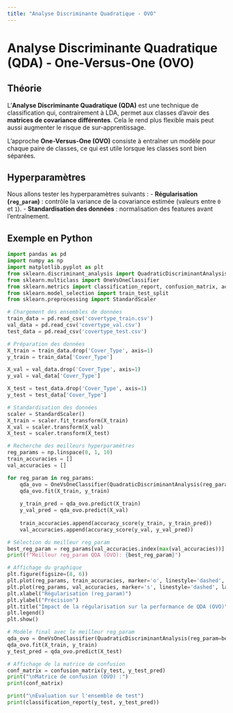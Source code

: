 ```yaml
---
title: "Analyse Discriminante Quadratique - OVO"
---
```


# Analyse Discriminante Quadratique (QDA) - One-Versus-One (OVO)

## Théorie
L'**Analyse Discriminante Quadratique (QDA)** est une technique de classification qui, contrairement à LDA, permet aux classes d'avoir des **matrices de covariance différentes**. Cela le rend plus flexible mais peut aussi augmenter le risque de sur-apprentissage.

L'approche **One-Versus-One (OVO)** consiste à entraîner un modèle pour chaque paire de classes, ce qui est utile lorsque les classes sont bien séparées.

## Hyperparamètres
Nous allons tester les hyperparamètres suivants :
- **Régularisation (`reg_param`)** : contrôle la variance de la covariance estimée (valeurs entre `0` et `1`).
- **Standardisation des données** : normalisation des features avant l'entraînement.

## Exemple en Python

```python
import pandas as pd
import numpy as np
import matplotlib.pyplot as plt
from sklearn.discriminant_analysis import QuadraticDiscriminantAnalysis
from sklearn.multiclass import OneVsOneClassifier
from sklearn.metrics import classification_report, confusion_matrix, accuracy_score
from sklearn.model_selection import train_test_split
from sklearn.preprocessing import StandardScaler

# Chargement des ensembles de données
train_data = pd.read_csv('covertype_train.csv')
val_data = pd.read_csv('covertype_val.csv')
test_data = pd.read_csv('covertype_test.csv')

# Préparation des données
X_train = train_data.drop('Cover_Type', axis=1)
y_train = train_data['Cover_Type']

X_val = val_data.drop('Cover_Type', axis=1)
y_val = val_data['Cover_Type']

X_test = test_data.drop('Cover_Type', axis=1)
y_test = test_data['Cover_Type']

# Standardisation des données
scaler = StandardScaler()
X_train = scaler.fit_transform(X_train)
X_val = scaler.transform(X_val)
X_test = scaler.transform(X_test)

# Recherche des meilleurs hyperparamètres
reg_params = np.linspace(0, 1, 10)
train_accuracies = []
val_accuracies = []

for reg_param in reg_params:
    qda_ovo = OneVsOneClassifier(QuadraticDiscriminantAnalysis(reg_param=reg_param))
    qda_ovo.fit(X_train, y_train)
    
    y_train_pred = qda_ovo.predict(X_train)
    y_val_pred = qda_ovo.predict(X_val)
    
    train_accuracies.append(accuracy_score(y_train, y_train_pred))
    val_accuracies.append(accuracy_score(y_val, y_val_pred))

# Sélection du meilleur reg_param
best_reg_param = reg_params[val_accuracies.index(max(val_accuracies))]
print(f"Meilleur reg_param QDA (OVO): {best_reg_param}")

# Affichage du graphique
plt.figure(figsize=(8, 6))
plt.plot(reg_params, train_accuracies, marker='o', linestyle='dashed', label='Train Accuracy')
plt.plot(reg_params, val_accuracies, marker='s', linestyle='dashed', label='Validation Accuracy')
plt.xlabel("Régularisation (reg_param)")
plt.ylabel("Précision")
plt.title("Impact de la régularisation sur la performance de QDA (OVO)")
plt.legend()
plt.show()

# Modèle final avec le meilleur reg_param
qda_ovo = OneVsOneClassifier(QuadraticDiscriminantAnalysis(reg_param=best_reg_param))
qda_ovo.fit(X_train, y_train)
y_test_pred = qda_ovo.predict(X_test)

# Affichage de la matrice de confusion
conf_matrix = confusion_matrix(y_test, y_test_pred)
print("\nMatrice de confusion (OVO) :")
print(conf_matrix)

print("\nÉvaluation sur l'ensemble de test")
print(classification_report(y_test, y_test_pred))
```
